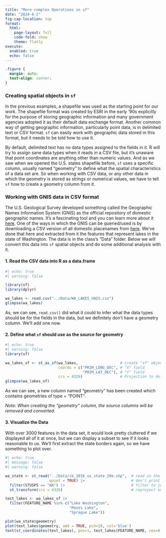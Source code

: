 ```yaml
---
title: "More complex Operations in sf"
date: "2024-6-2"
fig-cap-location: top
format:
  html:
    page-layout: full
    code-fold: show
    theme: flatly
execute:
  enabled: true
  echo: false
---
```


```css
.figure {
  margin: auto;
  text-align: center;
}
```

### Creating spatial objects in `sf`

In the previous examples, a shapefile was used as the starting point for our work.  The shapefile format was created by ESRI in the early '90s explicitly for the purpose of storing geographic information and many government agencies adopted it as their default data exchange format.  Another common way of getting geographic information, particularly point data, is in delimited text or CSV format.  `sf` can easily work with geographic data stored in this format, but it needs to be told how to use it.

By default, delimited text has no data types assigned to the fields in it.  R will try to assign sane data types when it reads in a CSV file, but it's unaware that point coordinates are anything other than numeric values.  And as we saw when we opened the U.S. states shapefile before, `sf` uses a specific column, usually named "geometry" to define what the spatial characteristics of a data set are.  So when working with CSV data, or any other data in which the geometry is stored as strings or numerical values, we have to tell `sf` how to create a geometry column from it.

### Working with GNIS data in CSV format

The U.S. Geological Survey developed something called the Geographic Names Information System (GNIS) as the official repository of domestic geographic names.  It's a fascinating tool and you can learn more about it [here]( https://www.usgs.gov/tools/geographic-names-information-system-gnis).  One of the ways in which the GNIS can be queried/used is by downloading a CSV version of all domestic placenames from [here](https://www.usgs.gov/us-board-on-geographic-names/download-gnis-data).  We've done that here and extracted from it the features that represent lakes in the state of Washington. The data is in the class's "Data" folder.  Below we will convert this data into `sf` spatial objects and do some additional analysis with it.

#### 1. Read the CSV data into R as a data.frame
```r
#| echo: true
#| warning: false

library(sf)
library(dplyr)

wa_lakes <- read.csv("../Data/WA_LAKES_GNIS.csv")
glimpse(wa_lakes)

```
As, we can see, `read.csv()` did what it could to infer what the data types should be for the fields in the data, but we definitely don't have a geometry column. We'll add one now.

#### 2. Define what `sf` should use as the source for geometry

```r
#| echo: true
#| warning: false
library(sf)

wa_lakes_sf <- st_as_sf(wa_lakes,                   # create "sf" object class
                        coords = c("PRIM_LONG_DEC", # "X" field
                                   "PRIM_LAT_DEC"), # "Y" field
                        crs = 4326)                 # Projection to define
glimpse(wa_lakes_sf)
```
As we can see, a new column named "geometry" has been created which contains geometries of type = "POINT".

_Note: When creating the "geometry" column, the source columns will be removed and converted._

#### 3. Visualize the Data

With over 3000 features in the data set, it would look pretty cluttered if we displayed all of it at once, but we can display a subset to see if it looks reasonable to us. We'll first extract the state borders again, so we have something to plot over.

```r
#| echo: true
#| message: false
#| warning: false

wa_state <- st_read("../Data/cb_2018_us_state_20m.shp",  # read in the shapefile
                    quiet = TRUE) |>                     # don't print the load info
  filter(STUSPS == "WA") |>                              # filter to just "WA"
  st_transform(crs = 4326)                               # reproject on-the-fly to EPSG:4326 

test_lakes <- wa_lakes_sf |>
  filter(FEATURE_NAME %in% c("Lake Washington", 
                             "Moses Lake", 
                             "Sprague Lake"))

plot(wa_state$geometry)
plot(test_lakes$geometry, add = TRUE, pch=20, col='blue')
text(st_coordinates(test_lakes), pos=1, test_lakes$FEATURE_NAME, cex=0.75, col = 'blue')
```
